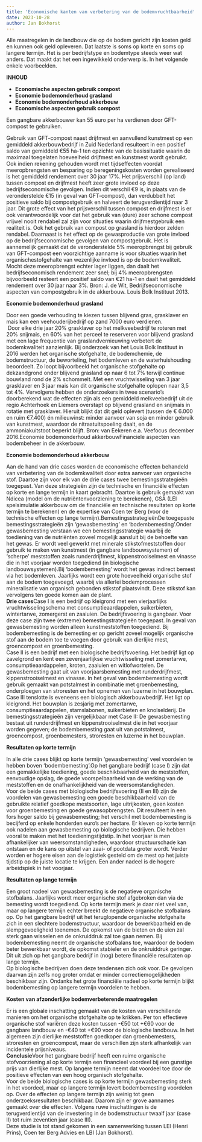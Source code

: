 ```yaml
---
title: 'Economische kanten van verbetering van de bodemvruchtbaarheid'
date: 2023-10-28
author: Jan Bokhorst
---
```



 Alle maatregelen in de landbouw die op de bodem gericht zijn kosten geld en kunnen ook geld opleveren. Dat laatste is soms op korte en soms op langere termijn. Het is per bedrijfstype en bodemtype steeds weer wat anders. Dat maakt dat het een ingewikkeld onderwerp is. In het volgende enkele voorbeelden.


**INHOUD**  

- **Economische aspecten gebruik compost**
- **Economie bodemonderhoud grasland**
- **Economie bodemonderhoud akkerbouw**
- **Economische aspecten gebruik compost**

Een gangbare akkerbouwer kan 55 euro per ha verdienen door GFT-compost te gebruiken.  

Gebruik van GFT-compost naast drijfmest en aanvullend kunstmest op een gemiddeld akkerbouwbedrijf in Zuid Nederland resulteert in een positief saldo van gemiddeld €55 ha-1 ten opzichte van de basissituatie waarin de maximaal toegelaten hoeveelheid drijfmest en kunstmest wordt gebruikt. Ook indien rekening gehouden wordt met tijdseffecten voordat meeropbrengsten en besparing op beregeningskosten worden gerealiseerd is het gemiddeld rendement over 30 jaar 17%. Het prijsverschil (op land) tussen compost en drijfmest heeft zeer grote invloed op deze bedrijfseconomische gevolgen. Indien dit verschil €9 is, in plaats van de veronderstelde €15 (in geval van GFT-compost), dan verdubbelt het positieve saldo bij compostgebruik en halveert de terugverdientijd naar 3 jaar. Dit grote effect van het prijsverschil tussen compost en drijfmest is er ook verantwoordelijk voor dat het gebruik van (dure) zeer schone compost vrijwel nooit rendabel zal zijn voor situaties waarin drijfmestgebruik een realiteit is. Ook het gebruik van compost op grasland is hierdoor zelden rendabel. Daarnaast is het effect op de gewasproductie van grote invloed op de bedrijfseconomische gevolgen van compostgebruik. Het is aannemelijk gemaakt dat de veronderstelde 5% meeropbrengst bij gebruik van GFT-compost een voorzichtige aanname is voor situaties waarin het organischestofgehalte van wezenlijke invloed is op de bodemkwaliteit. Mocht deze meeropbrengst echter lager liggen, dan daalt het bedrijfseconomisch rendement zeer snel; bij 4% meeropbrengsten bijvoorbeeld resteert een positief saldo van €21 ha-1 en daalt het gemiddeld rendement over 30 jaar naar 3%. Bron: J. de Wit, Bedrijfseconomische aspecten van compostgebruik in de akkerbouw. Louis Bolk Instituut 2013.  
  
**Economie bodemonderhoud grasland**

Door een goede verhouding te kiezen tussen blijvend gras, grasklaver en mais kan een veehouderijbedrijf op zand 7000 euro verdienen.  
 Door elke drie jaar 20% grasklaver op het melkveebedrijf te roteren met 20% snijmais, en 60% van het perceel te reserveren voor blijvend grasland met een lage frequentie van graslandvernieuwing verbetert de bodemkwaliteit aanzienlijk. Bij onderzoek van het Louis Bolk Instituut in 2016 werden het organische stofgehalte, de bodemchemie, de bodemstructuur, de beworteling, het bodemleven en de waterhuishouding beoordeelt. Zo loopt bijvoorbeeld het organische stofgehalte op dekzandgrond onder blijvend grasland op naar 6 tot 7% terwijl continue bouwland rond de 2% schommelt. Met een vruchtwisseling van 3 jaar grasklaver en 3 jaar mais kan dit organische stofgehalte oplopen naar 3,5 tot 4%. Vervolgens hebben de onderzoekers in twee scenario's doorberekend wat de effecten zijn als een gemiddeld melkveebedrijf uit de regio Achterhoek en Liemers overstapt op blijvend grasland en snijmais in rotatie met grasklaver. Hieruit blijkt dat dit geld oplevert (tussen de € 6.000 en ruim €7.400) én milieuwinst: minder aanvoer van soja en minder gebruik van kunstmest, waardoor de nitraatuitspoeling daalt, en de ammoniakuitstoot beperkt blijft. Bron: van Eekeren e.a. Veefocus december 2016.Economie bodemonderhoud akkerbouwFinanciele aspecten van bodembeheer in de akkerbouw.  
  
**Economie bodemonderhoud akkerbouw**

Aan de hand van drie cases worden de economische effecten behandeld van verbetering van de bodemkwaliteit door extra aanvoer van organische stof. Daartoe zijn voor elk van de drie cases twee bemestingsstrategieën toegepast. Van deze strategieën zijn de technische en financiële effecten op korte en lange termijn in kaart gebracht. Daartoe is gebruik gemaakt van Ndicea (model om de nutriëntenvoorziening te berekenen), GSA (LEI spelsimulatie akkerbouw om de financiële en technische resultaten op korte termijn te berekenen) en de expertise van Coen ter Berg (voor de technische effecten op lange termijn).BemestingsstrategieënDe toegepaste bemestingsstrategieën zijn ‘gewasbemesting’ en ‘bodembemesting’.Onder gewasbemesting verstaan we een bemestingsstrategie waarbij de toediening van de nutriënten zoveel mogelijk aansluit bij de behoefte van het gewas. Er wordt veel gewerkt met minerale stikstofmeststoffen door gebruik te maken van kunstmest (in gangbare landbouwsystemen) of ‘scherpe’ meststoffen zoals runderdrijfmest, kippenstrooiselmest en vinasse die in het voorjaar worden toegediend (in biologische landbouwsystemen).Bij ‘bodembemesting’ wordt het gewas indirect bemest via het bodemleven. Jaarlijks wordt een grote hoeveelheid organische stof aan de bodem toegevoegd, waarbij via allerlei bodemprocessen mineralisatie van organisch gebonden stikstof plaatsvindt. Deze stikstof kan vervolgens ten goede komen aan de plant.  
**Drie cases**Case I is een bedrijf op kleigrond met een vierjaarlijks vruchtwisselingschema met consumptieaardappelen, suikerbieten, wintertarwe, zomergerst en zaaiuien. De bedrijfsvoering is gangbaar. Voor deze case zijn twee (extreme) bemestingstrategieën toegepast. In geval van gewasbemesting worden alleen kunstmeststoffen toegediend. Bij bodembemesting is de bemesting er op gericht zoveel mogelijk organische stof aan de bodem toe te voegen door gebruik van dierlijke mest, groencompost en groenbemesting.  
Case II is een bedrijf met een biologische bedrijfsvoering. Het bedrijf ligt op zavelgrond en kent een zevenjaarlijkse vruchtwisseling met zomertarwe, consumptieaardappelen, kroten, zaaiuien en witlofwortelen. De gewasbemesting gaat uit van voorjaarsbemesting met runderdrijfmest, kippenstrooiselmest en vinasse. In het geval van bodembemesting wordt gebruik gemaakt van potstalmest in combinatie met groenbemesting, onderploegen van stroresten en het opnemen van luzerne in het bouwplan.  
Case III tenslotte is eveneens een biologisch akkerbouwbedrijf. Het ligt op kleigrond. Het bouwplan is zesjarig met zomertarwe, consumptieaardappelen, stamslabonen, suikerbieten en knolselderij. De bemestingsstrategieën zijn vergelijkbaar met Case II: De gewasbemesting bestaat uit runderdrijfmest en kippenstrooiselmest die in het voorjaar worden gegeven; de bodembemesting gaat uit van potstalmest, groencompost, groenbemesters, stroresten en luzerne in het bouwplan.  

**Resultaten op korte termijn**

In alle drie cases blijkt op korte termijn ‘gewasbemesting’ veel voordelen te hebben boven ‘bodembemesting’.Op het gangbare bedrijf (case I) zijn dat een gemakkelijke toediening, goede beschikbaarheid van de meststoffen, eenvoudige opslag, de goede voorspelbaarheid van de werking van de meststoffen en de onafhankelijkheid van de weersomstandigheden.  
Voor de beide cases met biologische bedrijfsvoering (II en III) zijn de voordelen van gewasbemesting een goede beschikbaarheid van de gebruikte relatief goedkope mestsoorten, lage uitrijkosten, geen kosten voor groenbemesting en goede gewasopbrengsten. Dit resulteert in een fors hoger saldo bij gewasbemesting; het verschil met bodembemesting is becijferd op enkele honderden euro’s per hectare. Er kleven op korte termijn ook nadelen aan gewasbemesting op biologische bedrijven. Die hebben vooral te maken met het toedieningstijdstip. In het voorjaar is men afhankelijker van weersomstandigheden, waardoor structuurschade kan ontstaan en de kans op uitstel van zaai- of pootdata groter wordt. Verder worden er hogere eisen aan de logistiek gesteld om de mest op het juiste tijdstip op de juiste locatie te krijgen. Een ander nadeel is de hogere arbeidspiek in het voorjaar.  

**Resultaten op lange termijn**

Een groot nadeel van gewasbemesting is de negatieve organische stofbalans. Jaarlijks wordt meer organische stof afgebroken dan via de bemesting wordt toegediend. Op korte termijn merk je daar niet veel van, maar op langere termijn echter breekt de negatieve organische stofbalans op. Op het gangbare bedrijf uit het teruglopende organische stofgehalte zich in een slechtere bodemstructuur, waardoor de bewerkbaarheid en de slempgevoeligheid toenemen. De opkomst van de bieten en de uien zal sterk gaan wisselen en de onkruiddruk zal toe gaan nemen. Bij bodembemesting neemt de organische stofbalans toe, waardoor de bodem beter bewerkbaar wordt, de opkomst stabieler en de onkruiddruk geringer. Dit uit zich op het gangbare bedrijf in (nog) betere financiële resultaten op lange termijn.  
Op biologische bedrijven doen deze tendensen zich ook voor. De gevolgen daarvan zijn zelfs nog groter omdat er minder correctiemogelijkheden beschikbaar zijn. Ondanks het grote financiële nadeel op korte termijn blijkt bodembemesting op langere termijn voordelen te hebben.  

**Kosten van afzonderlijke bodemverbeterende maatregelen**

Er is een globale inschatting gemaakt van de kosten van verschillende manieren om het organische stofgehalte op te krikken. Per ton effectieve organische stof variëren deze kosten tussen -€50 tot +€60 voor de gangbare landbouw en -€40 tot +€90 voor de biologische landbouw. In het algemeen zijn dierlijke meststoffen goedkoper dan groenbemesters, stroresten en groencompost, maar de verschillen zijn sterk afhankelijk van incidentele prijsniveaus.  
**Conclusie**Voor het gangbare bedrijf heeft een ruime organische stofvoorziening al op korte termijn een financieel voordeel bij een gunstige prijs van dierlijke mest. Op langere termijn neemt dat voordeel toe door de positieve effecten van een hoog organisch stofgehalte.  
Voor de beide biologische cases is op korte termijn gewasbemesting sterk in het voordeel, maar op langere termijn levert bodembemesting voordelen op. Over de effecten op langere termijn zijn weinig tot geen onderzoeksresultaten beschikbaar. Daarom zijn er grove aannames gemaakt over die effecten. Volgens ruwe inschattingen is de terugverdientijd van de investering in de bodemstructuur twaalf jaar (case II) tot ruim zeventien jaar (case III).  
Deze studie is tot stand gekomen in een samenwerking tussen LEI (Henri Prins), Coen ter Berg Advies en LBI (Jan Bokhorst).  
   



